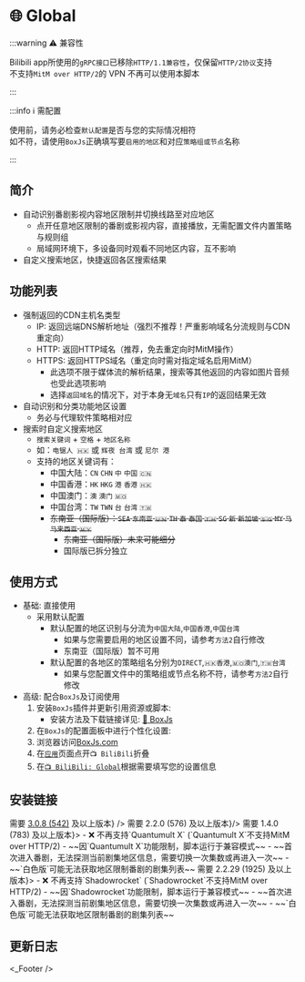 
# 🌐 Global

:::warning ⚠️ 兼容性

Bilibili app所使用的`gRPC接口`已移除`HTTP/1.1兼容性`，仅保留`HTTP/2协议`支持  
不支持`MitM over HTTP/2`的 VPN 不再可以使用本脚本  

:::

:::info ℹ️ 需配置

使用前，请务必检查`默认配置`是否与您的实际情况相符  
如不符，请使用`BoxJs`正确填写要`启用的地区`和对应`策略组或节点`名称  

:::

## 简介
* 自动识别番剧影视内容地区限制并切换线路至对应地区
  * 点开任意地区限制的番剧或影视内容，直接播放，无需配置文件内置策略与规则组
  * 局域网环境下，多设备同时观看不同地区内容，互不影响
* 自定义搜索地区，快捷返回各区搜索结果

## 功能列表
* 强制返回的CDN主机名类型    
  * IP: 返回远端DNS解析地址（强烈不推荐！严重影响域名分流规则与CDN重定向）
  * HTTP: 返回HTTP域名（推荐，免去重定向时MitM操作）
  * HTTPS: 返回HTTPS域名（重定向时需对指定域名启用MitM）
    * 此选项不限于媒体流的解析结果，搜索等其他返回的内容如图片音频也受此选项影响
    * 选择`返回域名`的情况下，对于本身无`域名`只有`IP`的返回结果无效
* 自动识别和分类功能地区设置
  * 务必与代理软件策略相对应
* 搜索时自定义搜索地区
  * `搜索关键词` + `空格` + `地区名称`
  * 如：`电锯人 🇭🇰` 或 `辉夜 台湾` 或 `尼尔 港`
  * 支持的地区关键词有：
    * 中国大陆：`CN` `CHN` `中` `中国` `🇨🇳`
    * 中国香港：`HK` `HKG` `港` `香港` `🇭🇰`
    * 中国澳门：`澳` `澳门` `🇲🇴`
    * 中国台湾：`TW` `TWN` `台` `台湾` `🇹🇼`
    * ~~东南亚（国际版）：`SEA` `东南亚` `🇺🇳` `TH` `泰` `泰国` `🇹🇭` `SG` `新` `新加坡` `🇸🇬` `MY` `马` `马来西亚` `🇲🇾`~~
      * ~~东南亚（国际版）未来可能细分~~
      * 国际版已拆分独立

## 使用方式
* 基础: 直接使用
  * 采用默认配置
    * 默认配置的地区识别与分流为`中国大陆`,`中国香港`,`中国台湾`
      * 如果与您需要启用的地区设置不同，请参考`方法2`自行修改
      * 东南亚（国际版）暂不可用
    * 默认配置的各地区的策略组名分别为`DIRECT`,`🇭🇰香港`,`🇲🇴澳门`,`🇹🇼台湾`
      * 如果与您配置文件中的策略组或节点名称不符，请参考`方法2`自行修改
* 高级: 配合`BoxJs`及订阅使用
  1. 安装`BoxJs`插件并更新引用资源或脚本:
     * 安装方法及下载链接详见: [🧰 BoxJs](./box-js)
  2. 在`BoxJs`的配置面板中进行个性化设置:
    1. 浏览器访问[BoxJs.com](http://boxjs.com)
    2. 在[`应用`](http://boxjs.com/#/app)页面点开`📺 BiliBili`折叠
    3. 在[`📺 BiliBili: Global`](http://boxjs.com/#/app/BiliBili.Global)根据需要填写您的设置信息

## 安装链接

<ModuleInstall urlPrefix="https://github.com/BiliUniverse/Global/raw/main/modules/">
  <ModuleInstall.Tab type="loon">
    <ModuleInstall.Item url="BiliBili.Global.plugin" badge={<>需要 <a href="https://t.me/LoonNews/948" target="_blank">3.0.8 (542)</a> 及以上版本</>} />
  </ModuleInstall.Tab>
  <ModuleInstall.Tab type="surge">
    <ModuleInstall.Item url="BiliBili.Global.sgmodule"/>
  </ModuleInstall.Tab>
  <ModuleInstall.Tab type="stash">
    <ModuleInstall.Item url="BiliBili.Global.stoverride" badge={<>需要 2.2.0 (576) 及以上版本</>}/>
  </ModuleInstall.Tab>
  <ModuleInstall.Tab type="egern">
    <ModuleInstall.Item url="BiliBili.Global.yaml"/>
  </ModuleInstall.Tab>
  <ModuleInstall.Tab type="qx">
    <ModuleInstall.Item url="BiliBili.Global.snippet" badge={<>需要 1.4.0 (783) 及以上版本</>}>
      - ❌ 不再支持`Quantumult X` (`Quantumult X`不支持MitM over HTTP/2)
      - ~~因`Quantumult X`功能限制，脚本运行于兼容模式~~
        - ~~首次进入番剧，无法探测当前剧集地区信息，需要切换一次集数或再进入一次~~
        - ~~`白色版`可能无法获取地区限制番剧的剧集列表~~
    </ModuleInstall.Item>
  </ModuleInstall.Tab>
  <ModuleInstall.Tab type="shadowrocket">
    <ModuleInstall.Item url="BiliBili.Global.srmodule" badge={<>需要 2.2.29 (1925) 及以上版本</>}>
    - ❌ 不再支持`Shadowrocket` (`Shadowrocket`不支持MitM over HTTP/2)
    - ~~因`Shadowrocket`功能限制，脚本运行于兼容模式~~
      - ~~首次进入番剧，无法探测当前剧集地区信息，需要切换一次集数或再进入一次~~
      - ~~`白色版`可能无法获取地区限制番剧的剧集列表~~
    </ModuleInstall.Item>
  </ModuleInstall.Tab>
</ModuleInstall>

## 更新日志

<_Footer />
